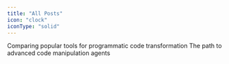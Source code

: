 ```yaml
---
title: "All Posts"
icon: "clock"
iconType: "solid"
---
```


<Update label="2024-01-24" description="A Deep Dive into Codemod Frameworks">
  Comparing popular tools for programmatic code transformation
</Update>

<Update label="2024-01-24" description="Acting via Code">
  The path to advanced code manipulation agents
</Update>

